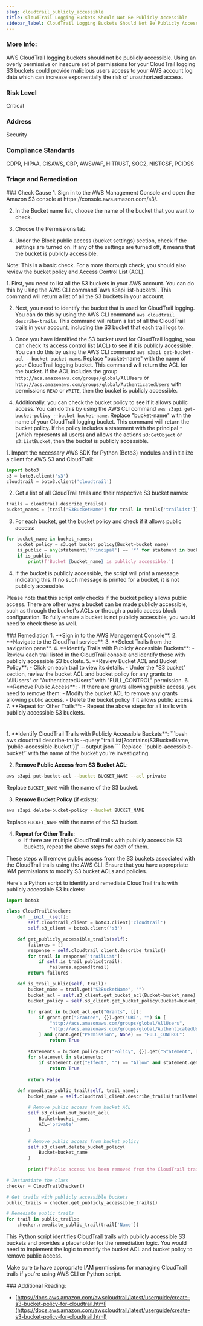 ```yaml
---
slug: cloudtrail_publicly_accessible
title: CloudTrail Logging Buckets Should Not Be Publicly Accessible
sidebar_label: CloudTrail Logging Buckets Should Not Be Publicly Accessible
---
```


### More Info:

AWS CloudTrail logging buckets should not be publicly accessible. Using an overly permissive or insecure set of permissions for your CloudTrail logging S3 buckets could provide malicious users access to your AWS account log data which can increase exponentially the risk of unauthorized access.

### Risk Level

Critical

### Address

Security

### Compliance Standards

GDPR, HIPAA, CISAWS, CBP, AWSWAF, HITRUST, SOC2, NISTCSF, PCIDSS


### Triage and Remediation
<Tabs>

<Tab title='Cause'>
### Check Cause
<AccordionGroup>
<Accordion title='Using Console' defaultOpen='true'>
1. Sign in to the AWS Management Console and open the Amazon S3 console at https://console.aws.amazon.com/s3/.

2. In the Bucket name list, choose the name of the bucket that you want to check.

3. Choose the Permissions tab.

4. Under the Block public access (bucket settings) section, check if the settings are turned on. If any of the settings are turned off, it means that the bucket is publicly accessible. 

Note: This is a basic check. For a more thorough check, you should also review the bucket policy and Access Control List (ACL).
</Accordion>

<Accordion title='Using CLI'>
1. First, you need to list all the S3 buckets in your AWS account. You can do this by using the AWS CLI command `aws s3api list-buckets`. This command will return a list of all the S3 buckets in your account.

2. Next, you need to identify the bucket that is used for CloudTrail logging. You can do this by using the AWS CLI command `aws cloudtrail describe-trails`. This command will return a list of all the CloudTrail trails in your account, including the S3 bucket that each trail logs to.

3. Once you have identified the S3 bucket used for CloudTrail logging, you can check its access control list (ACL) to see if it is publicly accessible. You can do this by using the AWS CLI command `aws s3api get-bucket-acl --bucket bucket-name`. Replace "bucket-name" with the name of your CloudTrail logging bucket. This command will return the ACL for the bucket. If the ACL includes the group `http://acs.amazonaws.com/groups/global/AllUsers` or `http://acs.amazonaws.com/groups/global/AuthenticatedUsers` with permissions `READ` or `WRITE`, then the bucket is publicly accessible.

4. Additionally, you can check the bucket policy to see if it allows public access. You can do this by using the AWS CLI command `aws s3api get-bucket-policy --bucket bucket-name`. Replace "bucket-name" with the name of your CloudTrail logging bucket. This command will return the bucket policy. If the policy includes a statement with the principal `*` (which represents all users) and allows the actions `s3:GetObject` or `s3:ListBucket`, then the bucket is publicly accessible.
</Accordion>

<Accordion title='Using Python'>
1. Import the necessary AWS SDK for Python (Boto3) modules and initialize a client for AWS S3 and CloudTrail:

```python
import boto3
s3 = boto3.client('s3')
cloudtrail = boto3.client('cloudtrail')
```

2. Get a list of all CloudTrail trails and their respective S3 bucket names:

```python
trails = cloudtrail.describe_trails()
bucket_names = [trail['S3BucketName'] for trail in trails['trailList']]
```

3. For each bucket, get the bucket policy and check if it allows public access:

```python
for bucket_name in bucket_names:
    bucket_policy = s3.get_bucket_policy(Bucket=bucket_name)
    is_public = any(statement['Principal'] == '*' for statement in bucket_policy['Policy']['Statement'])
    if is_public:
        print(f'Bucket {bucket_name} is publicly accessible.')
```

4. If the bucket is publicly accessible, the script will print a message indicating this. If no such message is printed for a bucket, it is not publicly accessible.

Please note that this script only checks if the bucket policy allows public access. There are other ways a bucket can be made publicly accessible, such as through the bucket's ACLs or through a public access block configuration. To fully ensure a bucket is not publicly accessible, you would need to check these as well.
</Accordion>

</AccordionGroup>
</Tab>

<Tab title='Remediation'>
### Remediation

<AccordionGroup>
<Accordion title='Using Console' defaultOpen='true'>
1. **Sign in to the AWS Management Console**.
2. **Navigate to the CloudTrail service**.
3. **Select Trails from the navigation pane**.
4. **Identify Trails with Publicly Accessible Buckets**:
   - Review each trail listed in the CloudTrail console and identify those with publicly accessible S3 buckets.
5. **Review Bucket ACL and Bucket Policy**:
   - Click on each trail to view its details.
   - Under the "S3 bucket" section, review the bucket ACL and bucket policy for any grants to "AllUsers" or "AuthenticatedUsers" with "FULL_CONTROL" permission.
6. **Remove Public Access**:
   - If there are grants allowing public access, you need to remove them:
     - Modify the bucket ACL to remove any grants allowing public access.
     - Delete the bucket policy if it allows public access.
7. **Repeat for Other Trails**:
   - Repeat the above steps for all trails with publicly accessible S3 buckets.

#
</Accordion>

<Accordion title='Using CLI'>
1. **Identify CloudTrail Trails with Publicly Accessible Buckets**:
```bash
aws cloudtrail describe-trails --query "trailList[?contains(S3BucketName, 'public-accessible-bucket')]" --output json
```
Replace `'public-accessible-bucket'` with the name of the bucket you're investigating.

2. **Remove Public Access from S3 Bucket ACL**:
```bash
aws s3api put-bucket-acl --bucket BUCKET_NAME --acl private
```
Replace `BUCKET_NAME` with the name of the S3 bucket.

3. **Remove Bucket Policy** (if exists):
```bash
aws s3api delete-bucket-policy --bucket BUCKET_NAME
```
Replace `BUCKET_NAME` with the name of the S3 bucket.

4. **Repeat for Other Trails**:
   - If there are multiple CloudTrail trails with publicly accessible S3 buckets, repeat the above steps for each of them.

These steps will remove public access from the S3 buckets associated with the CloudTrail trails using the AWS CLI. Ensure that you have appropriate IAM permissions to modify S3 bucket ACLs and policies.
</Accordion>

<Accordion title='Using Python'>
Here's a Python script to identify and remediate CloudTrail trails with publicly accessible S3 buckets:

```python
import boto3

class CloudTrailChecker:
    def __init__(self):
        self.cloudtrail_client = boto3.client('cloudtrail')
        self.s3_client = boto3.client('s3')

    def get_publicly_accessible_trails(self):
        failures = []
        response = self.cloudtrail_client.describe_trails()
        for trail in response['trailList']:
            if self.is_trail_public(trail):
                failures.append(trail)
        return failures

    def is_trail_public(self, trail):
        bucket_name = trail.get("S3BucketName", "")
        bucket_acl = self.s3_client.get_bucket_acl(Bucket=bucket_name)
        bucket_policy = self.s3_client.get_bucket_policy(Bucket=bucket_name)
        
        for grant in bucket_acl.get("Grants", []):
            if grant.get("Grantee", {}).get("URI", "") in [
                "http://acs.amazonaws.com/groups/global/AllUsers",
                "http://acs.amazonaws.com/groups/global/AuthenticatedUsers",
            ] and grant.get("Permission", None) == "FULL_CONTROL":
                return True
        
        statements = bucket_policy.get("Policy", {}).get("Statement", [])
        for statement in statements:
            if statement.get("Effect", "") == "Allow" and statement.get("Principal", "") == "*":
                return True
        
        return False

    def remediate_public_trail(self, trail_name):
        bucket_name = self.cloudtrail_client.describe_trails(trailNameList=[trail_name])['trailList'][0]['S3BucketName']
        
        # Remove public access from bucket ACL
        self.s3_client.put_bucket_acl(
            Bucket=bucket_name,
            ACL='private'
        )
        
        # Remove public access from bucket policy
        self.s3_client.delete_bucket_policy(
            Bucket=bucket_name
        )
        
        print(f"Public access has been removed from the CloudTrail trail {trail_name}.")

# Instantiate the class
checker = CloudTrailChecker()

# Get trails with publicly accessible buckets
public_trails = checker.get_publicly_accessible_trails()

# Remediate public trails
for trail in public_trails:
    checker.remediate_public_trail(trail['Name'])
```

This Python script identifies CloudTrail trails with publicly accessible S3 buckets and provides a placeholder for the remediation logic. You would need to implement the logic to modify the bucket ACL and bucket policy to remove public access.

Make sure to have appropriate IAM permissions for managing CloudTrail trails if you're using AWS CLI or Python script.
</Accordion>

</AccordionGroup>
</Tab>
</Tabs>
### Additional Reading:

- [https://docs.aws.amazon.com/awscloudtrail/latest/userguide/create-s3-bucket-policy-for-cloudtrail.html](https://docs.aws.amazon.com/awscloudtrail/latest/userguide/create-s3-bucket-policy-for-cloudtrail.html) 

